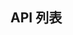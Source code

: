 export const params = [{"key":"className","value":": string","optional":true,"version":"1.0.0","description":"自定义类名"},{"key":"style","value":": React.CSSProperties","optional":true,"version":"1.0.0","description":"自定义样式"},{"key":"contentStyle","value":": CSSProperties","optional":true,"version":"1.0.0","description":"自定义Tabs内容容器样式"},{"key":"renderCommonContent","value":": (item: TabsItemProps) => ReactNode","optional":true,"version":"1.0.0","description":"自定义渲染Tabs公共内容"},{"key":"items","value":": TabsItemProps[]","version":"1.0.0","description":"标签页项最主要的数据，用于渲染标签页","default":"[]"},{"key":"type","value":": 'default' | 'card'","optional":true,"version":"1.0.0","description":"标签种类样式","default":"\"default\""},{"key":"value","value":": UniqueId","optional":true,"version":"1.0.0","description":"当前激活的标签页索引","default":"0"},{"key":"onChange","value":": (tab: UniqueId) => void","optional":true,"version":"1.0.0","description":"标签页发生改变时触发的监听函数","default":"undefined"}]
## API 列表
<Table name='tabs' params={params}/>